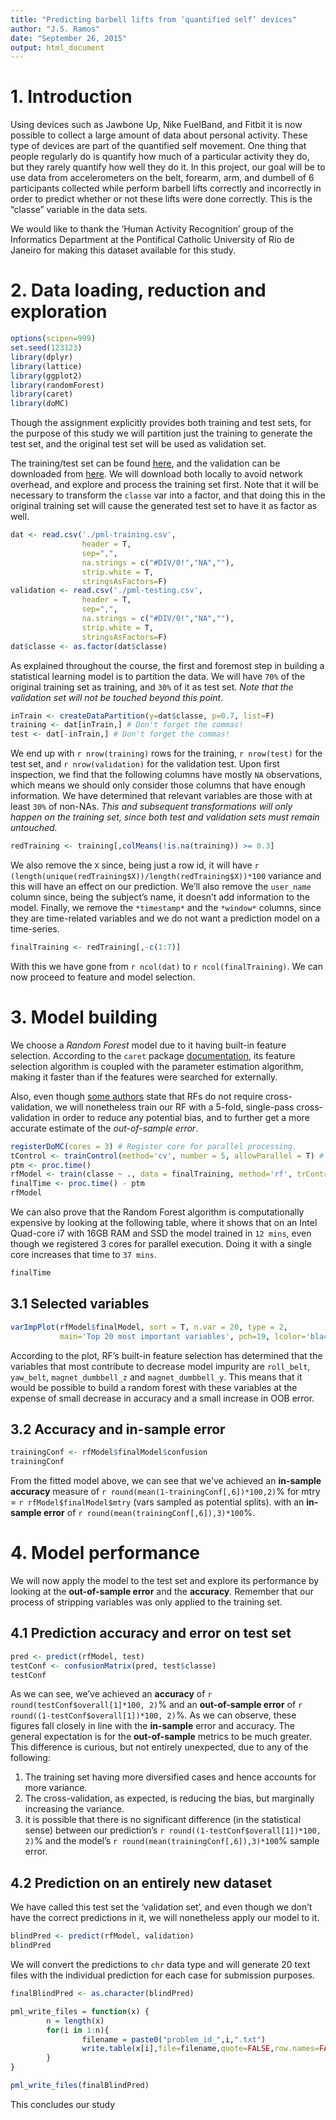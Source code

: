 ```yaml
---
title: "Predicting barbell lifts from ‘quantified self’ devices"
author: "J.S. Ramos"
date: "September 26, 2015"
output: html_document
---
```


# 1. Introduction

Using devices such as Jawbone Up, Nike FuelBand, and Fitbit it is now possible to collect a large amount of data about personal activity. These type of devices are part of the quantified self movement. One thing that people regularly do is quantify how much of a particular activity they do, but they rarely quantify how well they do it. In this project, our goal will be to use data from accelerometers on the belt, forearm, arm, and dumbell of 6 participants collected while perform barbell lifts correctly and incorrectly in order to predict whether or not these lifts were done correctly. This is the "classe" variable in the data sets.

We would like to thank the 'Human Activity Recognition' group of the Informatics Department at the Pontifical Catholic University of Rio de Janeiro for making this dataset available for this study.

# 2. Data loading, reduction and exploration

```r
options(scipen=999)
set.seed(123123)
library(dplyr)
library(lattice)
library(ggplot2)
library(randomForest)
library(caret)
library(doMC)
```

Though the assignment explicitly provides both training and test sets, for the purpose of this study we will partition just the training to generate the test set, and the original test set will be used as validation set.

The training/test set can be found [here](https://d396qusza40orc.cloudfront.net/predmachlearn/pml-training.csv), and the validation can be downloaded from [here](https://d396qusza40orc.cloudfront.net/predmachlearn/pml-testing.csv). We will download both locally to avoid network overhead, and explore and process the training set first. Note that it will be necessary to transform the `classe` var into a factor, and that doing this in the original training set will cause the generated test set to have it as factor as well.

```r
dat <- read.csv('./pml-training.csv', 
                header = T, 
                sep=",",
                na.strings = c("#DIV/0!","NA",""), 
                strip.white = T, 
                stringsAsFactors=F)
validation <- read.csv('./pml-testing.csv', 
                header = T, 
                sep=",",
                na.strings = c("#DIV/0!","NA",""), 
                strip.white = T, 
                stringsAsFactors=F)
dat$classe <- as.factor(dat$classe)
```

As explained throughout the course, the first and foremost step in building a statistical learning model is to partition the data. We will have `70%` of the original training set as training, and `30%` of it as test set. *Note that the validation set will not be touched beyond this point*.

```r
inTrain <- createDataPartition(y=dat$classe, p=0.7, list=F)
training <- dat[inTrain,] # Don't forget the commas!
test <- dat[-inTrain,] # Don't forget the commas!
```

We end up with ``r nrow(training)`` rows for the training, ``r nrow(test)`` for the test set, and ``r nrow(validation)`` for the validation test. Upon first inspection, we find that the following columns have mostly `NA` observations, which means we should only consider those columns that have enough information. We have determined that relevant variables are those with at least `30%` of non-NAs. *This and subsequent transformations will only happen on the training set, since both test and validation sets must remain untouched.*

```r
redTraining <- training[,colMeans(!is.na(training)) >= 0.3]
```

We also remove the `X` since, being just a row id, it will have ``r (length(unique(redTraining$X))/length(redTraining$X))*100`` variance and this will have an effect on our prediction. We'll also remove the `user_name` column since, being the subject's name, it doesn't add information to the model. Finally, we remove the `*timestamp*` and the `*window*` columns, since they are time-related variables and we do not want a prediction model on a time-series.

```r
finalTraining <- redTraining[,-c(1:7)]
```

With this we have gone from ``r ncol(dat)`` to ``r ncol(finalTraining)``. We can now proceed to feature and model selection.

# 3. Model building

We choose a *Random Forest* model due to it having built-in feature selection. According to the `caret` package [documentation](http://topepo.github.io/caret/featureselection.html), its feature selection algorithm is coupled with the parameter estimation algorithm, making it faster than if the features were searched for externally.

Also, even though [some authors](https://www.stat.berkeley.edu/~breiman/RandomForests/cc_home.htm#ooberr) state that RFs do not require cross-validation, we will nonetheless train our RF with a 5-fold, single-pass cross-validation in order to reduce any potential bias, and to further get a more accurate estimate of the *out-of-sample error*.

```r
registerDoMC(cores = 3) # Register core for parallel processing.
tControl <- trainControl(method='cv', number = 5, allowParallel = T) # train control function for X-validation.
ptm <- proc.time()
rfModel <- train(classe ~ ., data = finalTraining, method='rf', trControl=tControl, importance = T) # model building
finalTime <- proc.time() - ptm
rfModel
```

We can also prove that the Random Forest algorithm is computationally expensive by looking at the following table, where it shows that on an Intel Quad-core i7 with 16GB RAM and SSD the model trained in `12 mins`, even though we registered 3 cores for parallel execution. Doing it with a single core increases that time to `37 mins`.

```r
finalTime
```

## 3.1 Selected variables

```r
varImpPlot(rfModel$finalModel, sort = T, n.var = 20, type = 2, 
           main='Top 20 most important variables', pch=19, lcolor='black')
```

According to the plot, RF's built-in feature selection has determined that the variables that most contribute to decrease model impurity are `roll_belt`, `yaw_belt`, `magnet_dumbbell_z` and `magnet_dumbbell_y`. This means that it would be possible to build a random forest with these variables at the expense of small decrease in accuracy and a small increase in OOB error.

## 3.2 Accuracy and in-sample error

```r
trainingConf <- rfModel$finalModel$confusion
trainingConf
```

From the fitted model above, we can see that we've achieved an **in-sample accuracy** measure of ``r round(mean(1-trainingConf[,6])*100,2)``% for mtry = ``r rfModel$finalModel$mtry`` (vars sampled as potential splits). with an **in-sample error** of ``r round(mean(trainingConf[,6]),3)*100``%.

# 4. Model performance

We will now apply the model to the test set and explore its performance by looking at the **out-of-sample error** and the **accuracy**. Remember that our process of stripping variables was only applied to the training set.

## 4.1 Prediction accuracy and error on test set

```r
pred <- predict(rfModel, test)
testConf <- confusionMatrix(pred, test$classe)
testConf
```

As we can see, we've achieved an **accuracy** of ``r round(testConf$overall[1]*100, 2)``% and an **out-of-sample error** of ``r round((1-testConf$overall[1])*100, 2)``%. As we can observe, these figures fall closely in line with the **in-sample** error and accuracy. The general expectation is for the **out-of-sample** metrics to be much greater. This difference is curious, but not entirely unexpected, due to any of the following:

1. The training set having more diversified cases and hence accounts for more variance. 
2. The cross-validation, as expected, is reducing the bias, but marginally increasing the variance. 
3. it is possible that there is no significant difference (in the statistical sense) between our prediction's ``r round((1-testConf$overall[1])*100, 2)``% and the model's ``r round(mean(trainingConf[,6]),3)*100``% sample error.

## 4.2 Prediction on an entirely new dataset

We have called this test set the 'validation set', and even though we don't have the correct predictions in it, we will nonetheless apply our model to it.

```r
blindPred <- predict(rfModel, validation)
blindPred
```

We will convert the predictions to `chr` data type and will generate 20 text files with the individual prediction for each case for submission purposes.

```r
finalBlindPred <- as.character(blindPred)

pml_write_files = function(x) {
        n = length(x)
        for(i in 1:n){
                filename = paste0("problem_id_",i,".txt")
                write.table(x[i],file=filename,quote=FALSE,row.names=FALSE,col.names=FALSE)
        }
}

pml_write_files(finalBlindPred)
```

This concludes our study